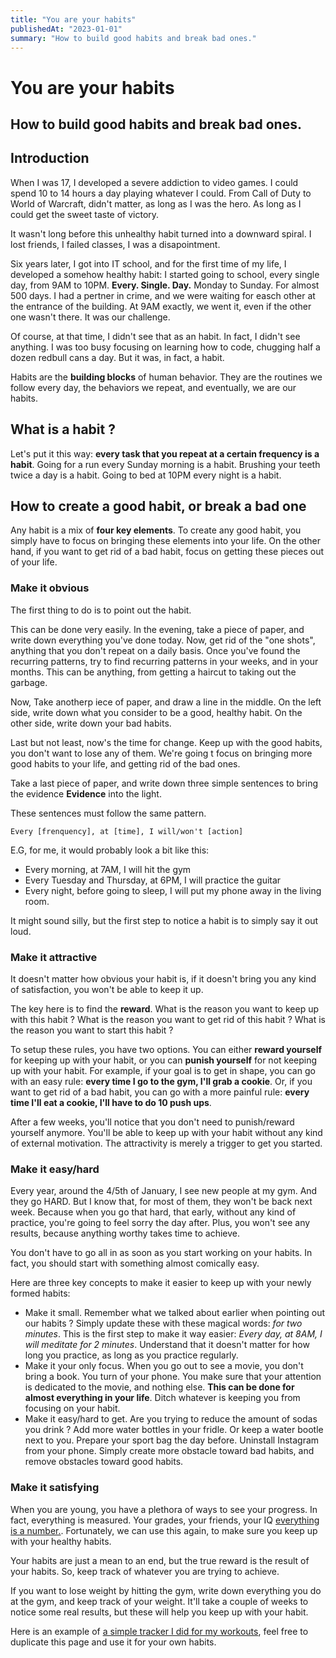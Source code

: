 ```yaml
---
title: "You are your habits"
publishedAt: "2023-01-01"
summary: "How to build good habits and break bad ones."
---
```


# You are your habits

## How to build good habits and break bad ones.

## Introduction

When I was 17, I developed a severe addiction to video games. I could spend 10 to 14 hours a day playing whatever I could. From Call of Duty to World of Warcraft, didn't matter, as long as I was the hero. As long as I could get the sweet taste of victory.

It wasn't long before this unhealthy habit turned into a downward spiral. I lost friends, I failed classes, I was a disapointment.

Six years later, I got into IT school, and for the first time of my life, I developed a somehow healthy habit: I started going to school, every single day, from 9AM to 10PM. **Every. Single. Day.** Monday to Sunday. For almost 500 days. I had a pertner in crime, and we were waiting for easch other at the entrance of the building. At 9AM exactly, we went it, even if the other one wasn't there. It was our challenge.

Of course, at that time, I didn't see that as an habit. In fact, I didn't see anything. I was too busy focusing on learning how to code, chugging half a dozen redbull cans a day. But it was, in fact, a habit.

Habits are the **building blocks** of human behavior. They are the routines we follow every day, the behaviors we repeat, and eventually, we are our habits.

## What is a habit ?

Let's put it this way: **every task that you repeat at a certain frequency is a habit**. Going for a run every Sunday morning is a habit. Brushing your teeth twice a day is a habit. Going to bed at 10PM every night is a habit.

## How to create a good habit, or break a bad one

Any habit is a mix of **four key elements**. To create any good habit, you simply have to focus on bringing these elements into your life. On the other hand, if you want to get rid of a bad habit, focus on getting these pieces out of your life.

### Make it obvious

The first thing to do is to point out the habit.

This can be done very easily. In the evening, take a piece of paper, and write down everything you've done today. Now, get rid of the "one shots", anything that you don't repeat on a daily basis. Once you've found the recurring patterns, try to find recurring patterns in your weeks, and in your months. This can be anything, from getting a haircut to taking out the garbage.

Now, Take anotherp iece of paper, and draw a line in the middle. On the left side, write down what you consider to be a good, healthy habit. On the other side, write down your bad habits.

Last but not least, now's the time for change. Keep up with the good habits, you don't want to lose any of them. We're going t focus on bringing more good habits to your life, and getting rid of the bad ones.

Take a last piece of paper, and write down three simple sentences to bring the evidence **Evidence** into the light.

These sentences must follow the same pattern.

```
Every [frenquency], at [time], I will/won't [action]
```

E.G, for me, it would probably look a bit like this:

- Every morning, at 7AM, I will hit the gym
- Every Tuesday and Thursday, at 6PM, I will practice the guitar
- Every night, before going to sleep, I will put my phone away in the living room.

It might sound silly, but the first step to notice a habit is to simply say it out loud.

### Make it attractive

It doesn't matter how obvious your habit is, if it doesn't bring you any kind of satisfaction, you won't be able to keep it up.

The key here is to find the **reward**. What is the reason you want to keep up with this habit ? What is the reason you want to get rid of this habit ? What is the reason you want to start this habit ?

To setup these rules, you have two options. You can either **reward yourself** for keeping up with your habit, or you can **punish yourself** for not keeping up with your habit. For example, if your goal is to get in shape, you can go with an easy rule: **every time I go to the gym, I'll grab a cookie**. Or, if you want to get rid of a bad habit, you can go with a more painful rule: **every time I'll eat a cookie, I'll have to do 10 push ups**.

After a few weeks, you'll notice that you don't need to punish/reward yourself anymore. You'll be able to keep up with your habit without any kind of external motivation. The attractivity is merely a trigger to get you started.

### Make it easy/hard

Every year, around the 4/5th of January, I see new people at my gym. And they go HARD. But I know that, for most of them, they won't be back next week. Because when you go that hard, that early, without any kind of practice, you're going to feel sorry the day after. Plus, you won't see any results, because anything worthy takes time to achieve.

You don't have to go all in as soon as you start working on your habits. In fact, you should start with something almost comically easy.

Here are three key concepts to make it easier to keep up with your newly formed habits:

- Make it small. Remember what we talked about earlier when pointing out our habits ? Simply update these with these magical words: _for two minutes_. This is the first step to make it way easier: _Every day, at 8AM, I will meditate for 2 minutes_. Understand that it doesn't matter for how long you practice, as long as you practice regularly.
- Make it your only focus. When you go out to see a movie, you don't bring a book. You turn of your phone. You make sure that your attention is dedicated to the movie, and nothing else. **This can be done for almost everything in your life**. Ditch whatever is keeping you from focusing on your habit.
- Make it easy/hard to get. Are you trying to reduce the amount of sodas you drink ? Add more water bottles in your fridle. Or keep a water bootle next to you. Prepare your sport bag the day before. Uninstall Instagram from your phone. Simply create more obstacle toward bad habits, and remove obstacles toward good habits.

### Make it satisfying

When you are young, you have a plethora of ways to see your progress. In fact, everything is measured. Your grades, your friends, your IQ [everything is a number.](https://www.youtube.com/watch?v=_RCvJoti-QY). Fortunately, we can use this again, to make sure you keep up with your healthy habits.

Your habits are just a mean to an end, but the true reward is the result of your habits. So, keep track of whatever you are trying to achieve.

If you want to lose weight by hitting the gym, write down everything you do at the gym, and keep track of your weight. It'll take a couple of weeks to notice some real results, but these will help you keep up with your habit.

Here is an example of [a simple tracker I did for my workouts](https://www.notion.so/Workouts-0f1b96b4d6264c1b9c4c782353485944?pvs=4), feel free to duplicate this page and use it for your own habits.
